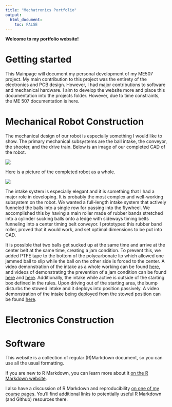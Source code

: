 ```yaml
---
title: "Mechatronics Portfolio"
output: 
  html_document:
    toc: FALSE
---
```





**Welcome to my portfolio website!**


# Getting started

This Mainpage will document my personal development of my ME507 project. My main contribution to this project was the entirety of the electronics and PCB design. However, I had major contributions to software and mechanical hardware. I aim to develop the website more and place this documentation into the projects folder. However, due to time constraints, the ME 507 documentation is here. 


# Mechanical Robot Construction

The mechanical design of our robot is especially something I would like to show. The primary mechanical subsystems are the ball intake, the conveyor, the shooter, and the drive train. Below is an image of our completed CAD of the robot.

![](images/RobotCAD.png)

Here is a picture of the completed robot as a whole.

![](images/RobotPIC.png)


The intake system is especially elegant and it is something that I had a major role in developing. It is probably the most complex and well-working subsystem on the robot. We wanted a full-length intake system that actively funneled the balls into a single row for passing into the flywheel. We accomplished this by having a main roller made of rubber bands stretched into a cylinder sucking balls onto a ledge with sideways timing belts funneling into a center timing belt conveyor. I prototyped this rubber band roller, proved that it would work, and set optimal dimensions to be put into CAD.

It is possible that two balls get sucked up at the same time and arrive at the center belt at the same time, creating a jam condition. To prevent this, we added PTFE tape to the bottom of the polycarbonate lip which allowed one jammed ball to slip while the ball on the other side is forced to the center. A video demonstration of the intake as a whole working can be found [here](https://photos.app.goo.gl/mrP9vR2dfU3nwFN7A), and videos of demonstrating the prevention of a jam condition can be found [here](https://photos.app.goo.gl/hB7bNt9KaDPgHy7h6) and [here](https://photos.app.goo.gl/zF647jZhAiVYDyQy6). Additionally, the intake while active is outside of the starting box defined in the rules. Upon driving out of the starting area, the bump disturbs the stowed intake and it deploys into position passively. A video demonstration of the intake being deployed from the stowed position can be found [here](https://photos.app.goo.gl/BCNLPfSVLKeKbNdK9).

# Electronics Construction



# Software



This website is a collection of regular (R)Markdown document, so you can use all the usual formatting.

If you are new to R Markdown, you can learn more about it [on the R Markdown website](https://rmarkdown.rstudio.com/). 

I also have a discussion of R Markdown and reproducibility [on one of my course pages](https://andreashandel.github.io/MADAcourse/1e_ToolsforReproducibility.html). You'll find additional links to potentially useful R Markdown (and Github) resources there.


